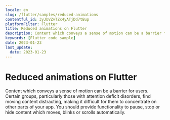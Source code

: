 ```yaml
---
locale: en
slug: /flutter/samples/reduced-animations
contentful_id: 3yJbVZvTZx4yATjDd7tBup
platformFilter: Flutter
title: Reduced animations on Flutter
description: Content which conveys a sense of motion can be a barrier for users.
keywords: [Flutter code sample]
date: 2023-01-23
last_update:
  date: 2023-01-23
---
```


# Reduced animations on Flutter

Content which conveys a sense of motion can be a barrier for users. Certain groups, particularly those with attention deficit disorders, find moving content distracting, making it difficult for them to concentrate on other parts of your app. You should provide functionality to pause, stop or hide content which moves, blinks or scrolls automatically.

<CodeSample id="screen-animations" locale="en" platform="flutter"/>
